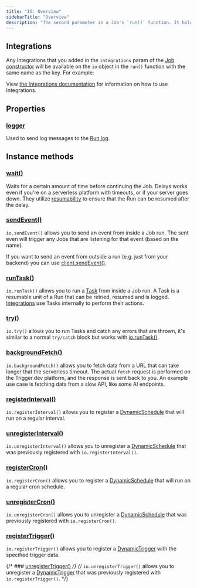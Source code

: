 ```yaml
---
title: "IO: Overview"
sidebarTitle: "Overview"
description: "The second parameter in a Job's `run()` function. It holds Integrations and useful actions you can perform."
---
```


## Integrations

Any Integrations that you added in the `integrations` param of the [Job constructor](/sdk/job) will be available on the `io` object in the `run()` function with the same name as the key. For example:

<Accordion title="How to pass in Integrations">
  <Snippet file="how-to-pass-integrations.mdx" />
</Accordion>

View [the Integrations documentation](/integrations) for information on how to use Integrations.

## Properties

### [logger](/sdk/io/logger)

Used to send log messages to the [Run log](/documentation/guides/viewing-runs).

## Instance methods

### [wait()](/sdk/io/wait)

Waits for a certain amount of time before continuing the Job. Delays works even if you're on a serverless platform with timeouts, or if your server goes down. They utilize [resumability](/documentation/concepts/resumability) to ensure that the Run can be resumed after the delay.

### [sendEvent()](/sdk/io/sendevent)

`io.sendEvent()` allows you to send an event from inside a Job run. The sent even will trigger any Jobs that are listening for that event (based on the name).

If you want to send an event from outside a run (e.g. just from your backend) you can use [client.sendEvent()](/sdk/triggerclient/instancemethods/sendevent).

### [runTask()](/sdk/io/runtask)

`io.runTask()` allows you to run a [Task](/documentation/concepts/tasks) from inside a Job run. A Task is a resumable unit of a Run that can be retried, resumed and is logged. [Integrations](/integrations) use Tasks internally to perform their actions.

### [try()](/sdk/io/try)

`io.try()` allows you to run Tasks and catch any errors that are thrown, it's similar to a normal `try/catch` block but works with [io.runTask()](/sdk/io/runtask).

### [backgroundFetch()](/sdk/io/backgroundfetch)

`io.backgroundFetch()` allows you to fetch data from a URL that can take longer that the serverless timeout. The actual `fetch` request is performed on the Trigger.dev platform, and the response is sent back to you. An example use case is fetching data from a slow API, like some AI endpoints.

### [registerInterval()](/sdk/io/registerinterval)

`io.registerInterval()` allows you to register a [DynamicSchedule](/sdk/dynamicschedule) that will run on a regular interval.

### [unregisterInterval()](/sdk/io/unregisterinterval)

`io.unregisterInterval()` allows you to unregister a [DynamicSchedule](/sdk/dynamicschedule) that was previously registered with `io.registerInterval()`.

### [registerCron()](/sdk/io/registercron)

`io.registerCron()` allows you to register a [DynamicSchedule](/sdk/dynamicschedule) that will run on a regular cron schedule.

### [unregisterCron()](/sdk/io/unregistercron)

`io.unregisterCron()` allows you to unregister a [DynamicSchedule](/sdk/dynamicschedule) that was previously registered with `io.registerCron()`.

### [registerTrigger()](/sdk/io/registertrigger)

`io.registerTrigger()` allows you to register a [DynamicTrigger](/sdk/dynamictrigger) with the specified trigger data.

{/* ### [unregisterTrigger()](/sdk/io/unregistertrigger) */}
{/* `io.unregisterTrigger()` allows you to unregister a [DynamicTrigger](/sdk/dynamictrigger) that was previously registered with `io.registerTrigger()`. */}
